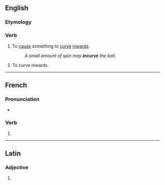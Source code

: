 {{also|incurvé}}

==English==

===Etymology===
{{prefix|en|in|curve}}

===Verb===
{{en-verb}}

# {{lb|en|transitive|rare}} To [[cause]] something to [[curve]] [[inwards]].
#: ''A small amount of spin may '''incurve''' the ball.''
# {{lb|en|intransitive}} To curve inwards.

----

==French==

===Pronunciation===
* {{homophones|fr|incurvent|incurves}}

===Verb===
{{head|fr|verb form}}

# {{inflection of|fr|incurver||1//3|s|pres|ind//sub|;|2|s|impr}}

----

==Latin==

===Adjective===
{{la-adj-form|incurve}}

# {{inflection of|la|incurvus||voc|m|s}}